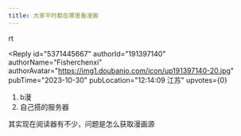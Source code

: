 ```yaml
---
title: 大家平时都在哪里看漫画
---
```



<Forum groupName="ACG泛二次元讨论组" groupUrl="https://www.douban.com/group/740071/" archivedAt="2025-05-16T14:22:58.257Z">
  <Post
    id="296391199"
    title="大家平时都在哪里看漫画"
    url="https://www.douban.com/group/topic/296391199/?_spm_id=MjAwMDkxMzM3"
    pubTime="2024-03-10"
    highlightUserId="191397140"
  >
rt

<Reply
  id="5371445667"
  authorId="191397140"
  authorName="Fisherchenxi"
  authorAvatar="https://img1.doubanio.com/icon/up191397140-20.jpg"
  pubTime="2023-10-30"
  pubLocation="12:14:09 江苏"
  upvotes={0}
>
1.  b漫
2.  自己搭的服务器

其实现在阅读器有不少，问题是怎么获取漫画源
</Reply>
  </Post>
</Forum>
